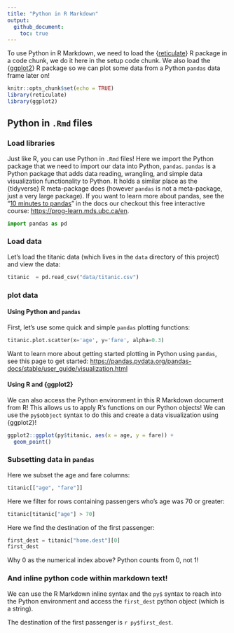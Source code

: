 ```yaml
---
title: "Python in R Markdown"
output: 
  github_document:
    toc: true
---
```


To use Python in R Markdown, we need to load the 
{[reticulate](https://rstudio.github.io/reticulate/)} R package in a 
code chunk, we do it here in the setup code chunk. We also load the 
{[ggplot2](https://ggplot2.tidyverse.org/)} R package so we can plot some data 
from a Python `pandas` data frame later on!

```r
knitr::opts_chunk$set(echo = TRUE)
library(reticulate)
library(ggplot2)
```

## Python in `.Rmd` files

### Load libraries

Just like R, you can use Python in `.Rmd` files! Here we import the Python 
package that we need to import our data into Python, `pandas`. `pandas` is a
Python package that adds data reading, wrangling, and simple data visualization 
functionality to Python. It holds a similar place as the {tidyverse} R 
meta-package does (however `pandas` is not a meta-package, just a very large
package). If you want to learn more about pandas, see the 
"[10 minutes to pandas](https://pandas.pydata.org/pandas-docs/stable/user_guide/10min.html)"
in the docs our checkout this free interactive course: <https://prog-learn.mds.ubc.ca/en>.

```python
import pandas as pd
```

### Load data

Let's load the titanic data (which lives in the `data` directory of this 
project) and view the data:

```python
titanic  = pd.read_csv("data/titanic.csv")
```

### plot data

#### Using Python and `pandas`
First, let's use some quick and simple `pandas` plotting functions:

```python
titanic.plot.scatter(x='age', y='fare', alpha=0.3)
```

Want to learn more about getting started plotting in Python using `pandas`, 
see this page to get started: <https://pandas.pydata.org/pandas-docs/stable/user_guide/visualization.html>

#### Using R and {ggplot2}

We can also access the Python environment in this R Markdown document from R! 
This allows us to apply R's functions on our Python objects! We can use the 
`py$obbject` syntax to do this and create a data visualization using {ggplot2}!

```r
ggplot2::ggplot(py$titanic, aes(x = age, y = fare)) +
  geom_point()
```



### Subsetting data in `pandas`

Here we subset the age and fare columns:

```python
titanic[["age", "fare"]]
```


Here we filter for rows containing passengers who's age was 70 or greater:

```python
titanic[titanic["age"] > 70]
```

Here we find the destination of the first passenger:

```python
first_dest = titanic["home.dest"][0]
first_dest
```

Why 0 as the numerical index above? Python counts from 0, not 1!

### And inline python code within markdown text!

We can use the R Markdown inline syntax and the `py$` syntax to reach into the 
Python environment and access the `first_dest` python object (which is a string).

The destination of the first passenger is `r py$first_dest`.
